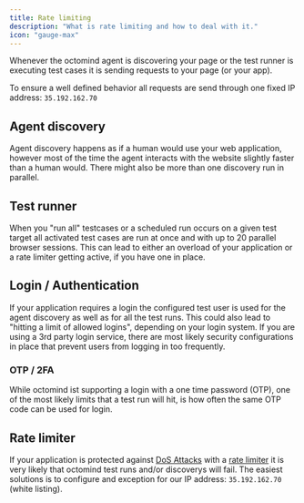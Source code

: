 ```yaml
---
title: Rate limiting
description: "What is rate limiting and how to deal with it."
icon: "gauge-max"
---
```


Whenever the octomind agent is discovering your page or the test runner is executing test cases it is sending requests to your page (or your app).

To ensure a well defined behavior all requests are send through one fixed IP address: `35.192.162.70`

## Agent discovery

Agent discovery happens as if a human would use your web application, however most of the time the agent interacts with the website slightly faster than a human would.
There might also be more than one discovery run in parallel.

## Test runner

When you "run all" testcases or a scheduled run occurs on a given test target all activated test cases are run at once and with up to 20 parallel browser sessions.
This can lead to either an overload of your application or a rate limiter getting active, if you have one in place.

## Login / Authentication

If your application requires a login the configured test user is used for the agent discovery as well as for all the test runs. This could also lead to 
"hitting a limit of allowed logins", depending on your login system. If you are using a 3rd party login service, there are most likely security configurations
in place that prevent users from logging in too frequently.

### OTP / 2FA

While octomind ist supporting a login with a one time password (OTP), one of the most likely limits that a test run will hit, is how often the same OTP code 
can be used for login.

## Rate limiter

If your application is protected against [DoS Attacks](https://en.wikipedia.org/wiki/Denial-of-service_attack) with a
[rate limiter](https://en.wikipedia.org/wiki/Rate_limiting) it is very likely that octomind test runs and/or discoverys will fail.
The easiest solutions is to configure and exception for our IP address: `35.192.162.70` (white listing).




